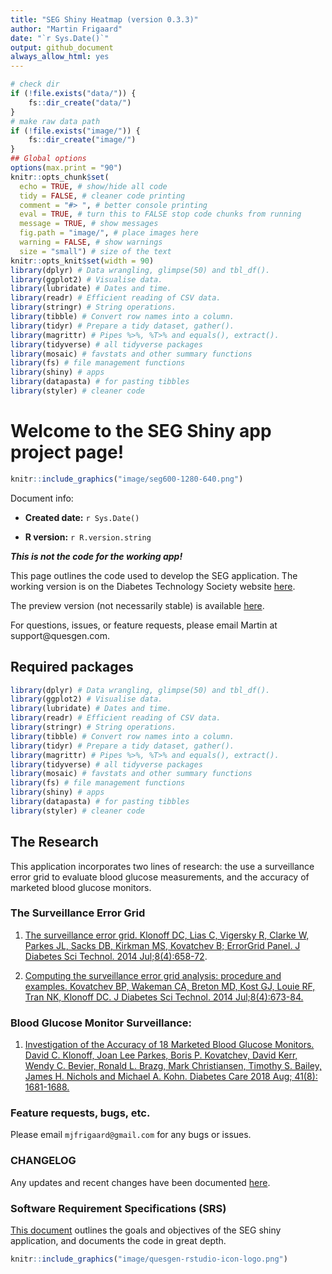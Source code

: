 ```yaml
---
title: "SEG Shiny Heatmap (version 0.3.3)"
author: "Martin Frigaard"
date: "`r Sys.Date()`"
output: github_document
always_allow_html: yes
---
```


```r
# check dir
if (!file.exists("data/")) {
    fs::dir_create("data/")
}
# make raw data path
if (!file.exists("image/")) {
    fs::dir_create("image/")
}
## Global options
options(max.print = "90")
knitr::opts_chunk$set(
  echo = TRUE, # show/hide all code
  tidy = FALSE, # cleaner code printing
  comment = "#> ", # better console printing
  eval = TRUE, # turn this to FALSE stop code chunks from running
  message = TRUE, # show messages
  fig.path = "image/", # place images here
  warning = FALSE, # show warnings
  size = "small") # size of the text
knitr::opts_knit$set(width = 90)
library(dplyr) # Data wrangling, glimpse(50) and tbl_df().
library(ggplot2) # Visualise data.
library(lubridate) # Dates and time.
library(readr) # Efficient reading of CSV data.
library(stringr) # String operations.
library(tibble) # Convert row names into a column.
library(tidyr) # Prepare a tidy dataset, gather().
library(magrittr) # Pipes %>%, %T>% and equals(), extract().
library(tidyverse) # all tidyverse packages
library(mosaic) # favstats and other summary functions
library(fs) # file management functions
library(shiny) # apps
library(datapasta) # for pasting tibbles
library(styler) # cleaner code
```

# Welcome to the SEG Shiny app project page!

```r
knitr::include_graphics("image/seg600-1280-640.png")
```

Document info:

* **Created date:** `r Sys.Date()`    

* **R version:** `r R.version.string`

***This is not the code for the working app!***

This page outlines the code used to develop the SEG application. The working version is on the Diabetes Technology Society website [here](https://www.diabetestechnology.org/seg/).

The preview version (not necessarily stable) is available [here](https://mfrigaard.shinyapps.io/seg-shiny-033/).

For questions, issues, or feature requests, please email Martin at support@quesgen.com.

## Required packages 

```r
library(dplyr) # Data wrangling, glimpse(50) and tbl_df().
library(ggplot2) # Visualise data.
library(lubridate) # Dates and time.
library(readr) # Efficient reading of CSV data.
library(stringr) # String operations.
library(tibble) # Convert row names into a column.
library(tidyr) # Prepare a tidy dataset, gather().
library(magrittr) # Pipes %>%, %T>% and equals(), extract().
library(tidyverse) # all tidyverse packages
library(mosaic) # favstats and other summary functions
library(fs) # file management functions
library(shiny) # apps
library(datapasta) # for pasting tibbles
library(styler) # cleaner code
```

## The Research 

This application incorporates two lines of research: the use a surveillance error grid to evaluate blood glucose measurements, and the accuracy of marketed blood glucose monitors.

### The Surveillance Error Grid

1. [The surveillance error grid. Klonoff DC, Lias C, Vigersky R, Clarke W, Parkes JL, Sacks DB, Kirkman MS, Kovatchev B; ErrorGrid Panel. J Diabetes Sci Technol. 2014 Jul;8(4):658-72](http://journals.sagepub.com/doi/full/10.1177/1932296814539589).

2. [Computing the surveillance error grid analysis: procedure and examples. Kovatchev BP, Wakeman CA, Breton MD, Kost GJ, Louie RF, Tran NK, Klonoff DC. J Diabetes Sci Technol. 2014 Jul;8(4):673-84.](https://journals.sagepub.com/doi/full/10.1177/1932296814539590)

### Blood Glucose Monitor Surveillance: 

1. [Investigation of the Accuracy of 18 Marketed Blood Glucose Monitors. David C. Klonoff, Joan Lee Parkes, Boris P. Kovatchev, David Kerr, Wendy C. Bevier, Ronald L. Brazg, Mark Christiansen, Timothy S. Bailey, James H. Nichols and Michael A. Kohn. Diabetes Care 2018 Aug; 41(8): 1681-1688.](http://care.diabetesjournals.org/content/41/8/1681.long)



### Feature requests, bugs, etc. 

Please email `mjfrigaard@gmail.com` for any bugs or issues. 

### CHANGELOG 

Any updates and recent changes have been documented [here](https://github.com/mjfrigaard/seg-shiny-0.3.3/blob/master/CHANGELOG.md). 

### Software Requirement Specifications (SRS)

[This document](https://github.com/mjfrigaard/seg-shiny-0.3.3/blob/master/SRS-documentation.md) outlines the goals and objectives of the SEG shiny application, and documents the code in great depth. 


```r
knitr::include_graphics("image/quesgen-rstudio-icon-logo.png")
```
